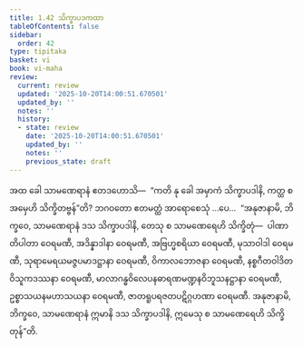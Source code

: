 ```yaml
---
title: 1.42 သိက္ခာပဒကထာ
tableOfContents: false
sidebar:
  order: 42
type: tipitaka
basket: vi
book: vi-maha
review:
  current: review
  updated: '2025-10-20T14:00:51.670501'
  updated_by: ''
  notes: ''
  history:
  - state: review
    date: '2025-10-20T14:00:51.670501'
    updated_by: ''
    notes: ''
    previous_state: draft
---
```



<DynamicBreadcrumb />


<ReviewStatus review={frontmatter.review} showDetails={true} />

<HypothesisAnnotation frontmatter={frontmatter} />

<Division number="106" book="vi-maha" e="ch" v="3" p="117">

<Paragraph number="473" book="vi-maha">
အထ ခေါ သာမဏေရာနံ ဧတဒဟောသိ—  “ကတိ နု ခေါ အမှာကံ သိက္ခာပဒါနိ, ကတ္ထ စ အမှေဟိ သိက္ခိတဗ္ဗန်”တိ? ဘဂဝတော ဧတမတ္ထံ အာရောစေသုံ …ပေ…  “အနုဇာနာမိ, ဘိက္ခဝေ, သာမဏေရာနံ ဒသ သိက္ခာပဒါနိ, တေသု စ သာမဏေရေဟိ သိက္ခိတုံ—  ပါဏာတိပါတာ ဝေရမဏီ, အဒိန္နာဒါနာ ဝေရမဏီ, အဗြဟ္မစရိယာ ဝေရမဏီ, မုသာဝါဒါ ဝေရမဏီ, သုရာမေရယမဇ္ဇပမာဒဋ္ဌာနာ ဝေရမဏီ, ဝိကာလဘောဇနာ ဝေရမဏီ, နစ္စဂီတဝါဒိတဝိသူကဒဿနာ ဝေရမဏီ, မာလာဂန္ဓဝိလေပနဓာရဏမဏ္ဍနဝိဘူသနဋ္ဌာနာ ဝေရမဏီ, ဥစ္စာသယနမဟာသယနာ ဝေရမဏီ, ဇာတရူပရဇတပဋိဂ္ဂဟဏာ ဝေရမဏီ. အနုဇာနာမိ, ဘိက္ခဝေ, သာမဏေရာနံ ဣမာနိ ဒသ သိက္ခာပဒါနိ, ဣမေသု စ သာမဏေရေဟိ သိက္ခိတုန်”တိ.
</Paragraph>
</Division>